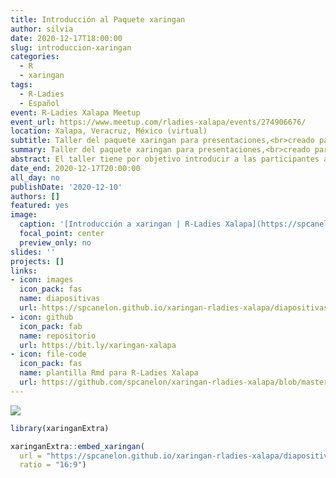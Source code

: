 ```yaml
---
title: Introducción al Paquete xaringan
author: silvia
date: 2020-12-17T18:00:00
slug: introduccion-xaringan
categories:
  - R
  - xaringan
tags:
  - R-Ladies
  - Español
event: R-Ladies Xalapa Meetup
event_url: https://www.meetup.com/rladies-xalapa/events/274906676/
location: Xalapa, Veracruz, México (virtual)
subtitle: Taller del paquete xaringan para presentaciones,<br>creado para [R-Ladies Xalapa](https://twitter.com/RLadiesXalapa)
summary: Taller del paquete xaringan para presentaciones,<br>creado para R-Ladies Xalapa
abstract: El taller tiene por objetivo introducir a las participantes al paquete xaringan de R como una herramienta para crear diapositivas de presentación impresionantes que se pueden implementar en la web para compartir fácilmente.
date_end: 2020-12-17T20:00:00
all_day: no
publishDate: '2020-12-10'
authors: []
featured: yes
image:
  caption: '[Introducción a xaringan | R-Ladies Xalapa](https://spcanelon.github.io/xaringan-rladies-xalapa/diapositivas/introduccion-xaringan.html)'
  focal_point: center
  preview_only: no
slides: ''
projects: []
links:
- icon: images
  icon_pack: fas
  name: diapositivas
  url: https://spcanelon.github.io/xaringan-rladies-xalapa/diapositivas/introduccion-xaringan.html
- icon: github
  icon_pack: fab
  name: repositorio
  url: https://bit.ly/xaringan-xalapa
- icon: file-code
  icon_pack: fas
  name: plantilla Rmd para R-Ladies Xalapa
  url: https://github.com/spcanelon/xaringan-rladies-xalapa/blob/master/tutorial/ejemplo-de-diapositivas.Rmd
---
```


![](rladies-xalapa.jpg)

```r
library(xaringanExtra)
```

```r
xaringanExtra::embed_xaringan(
  url = "https://spcanelon.github.io/xaringan-rladies-xalapa/diapositivas/introduccion-xaringan.html",
  ratio = "16:9")
```

